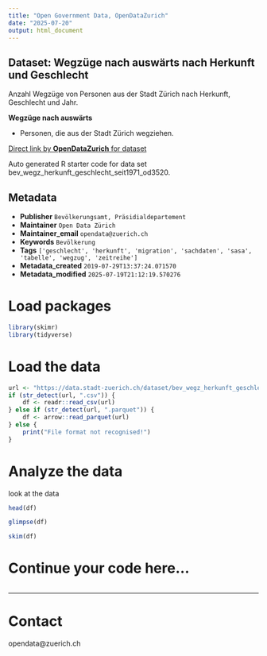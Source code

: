 ```yaml
---
title: "Open Government Data, OpenDataZurich"
date: "2025-07-20"
output: html_document
---
```


## Dataset: Wegzüge nach auswärts nach Herkunft und Geschlecht


Anzahl Wegzüge von Personen aus der Stadt Zürich nach Herkunft, Geschlecht und Jahr.


**Wegzüge nach auswärts**

 - Personen, die aus der Stadt Zürich wegziehen.
 

[]()



[Direct link by **OpenDataZurich** for dataset](https://data.stadt-zuerich.ch/dataset/bev_wegz_herkunft_geschlecht_seit1971_od3520)

Auto generated R starter code for data set bev_wegz_herkunft_geschlecht_seit1971_od3520.

## Metadata

- **Publisher** `Bevölkerungsamt, Präsidialdepartement`
- **Maintainer** `Open Data Zürich`
- **Maintainer_email** `opendata@zuerich.ch`
- **Keywords** `Bevölk­erung`
- **Tags** `['geschlecht', 'herkunft', 'migration', 'sachdaten', 'sasa', 'tabelle', 'wegzug', 'zeitreihe']`
- **Metadata_created** `2019-07-29T13:37:24.071570`
- **Metadata_modified** `2025-07-19T21:12:19.570276`


# Load packages

```r
library(skimr)
library(tidyverse)
```

# Load the data

```r
url <- "https://data.stadt-zuerich.ch/dataset/bev_wegz_herkunft_geschlecht_seit1971_od3520/download/BEV352OD3520.csv"
if (str_detect(url, ".csv")) {
    df <- readr::read_csv(url)
} else if (str_detect(url, ".parquet")) {
    df <- arrow::read_parquet(url)
} else {
    print("File format not recognised!")
}
```

# Analyze the data

look at the data
```r
head(df)
```

```r
glimpse(df)
```

```r
skim(df)
```

# Continue your code here...

```r

```

------------------------------------------------------------------------

# Contact

opendata@zuerich.ch
